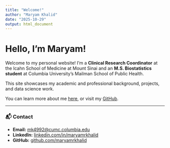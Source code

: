 ```yaml
---
title: "Welcome!"
author: "Maryam Khalid"
date: "2025-10-29"
output: html_document
---
```


# Hello, I’m Maryam!

Welcome to my personal website! I’m a **Clinical Research Coordinator** at the Icahn School of Medicine at Mount Sinai and an **M.S. Biostatistics student** at Columbia University’s Mailman School of Public Health.  

This site showcases my academic and professional background, projects, and data science work.  

You can learn more about me [here](about.html), or visit my [GitHub](https://github.com/mk4992).

---

### 📬 Contact
- **Email:** [mk4992@cumc.columbia.edu](mailto:mk4992@cumc.columbia.edu)
- **LinkedIn:** [linkedin.com/in/maryamrkhalid](https://www.linkedin.com/in/maryamrkhalid)
- **GitHub:** [github.com/maryamrkhalid](https://github.com/maryamrkhalid)

